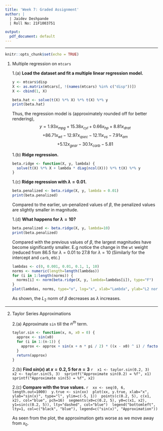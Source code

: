 ```yaml
---
title: 'Week 7: Graded Assignment'
author: |
  | Jaidev Deshpande
  | Roll No: 21F1003751

output:
  pdf_document: default
---
```


------------------------------------------------------------------------

```r
knitr::opts_chunk$set(echo = TRUE)
```

1. Multiple regression on `mtcars`

    1.(a) **Load the dataset and fit a multiple linear regression model.**

    ```r
    y <- mtcars$disp
    X <- as.matrix(mtcars[, !(names(mtcars) %in% c("disp"))])
    X <- cbind(1, X)
    
    beta.hat <- solve(t(X) %*% X) %*% t(X) %*% y
    print(beta.hat)
    ```
    Thus, the regression model is (approximately rounded off for better rendering), 
    $$
    y = 1.93x_{mpg} + 15.38x_{cyl} +0.66x_{hp} + 8.81x_{drat}
    $$
    $$
    + 86.71x_{wt} -12.97x_{qsec} -12.11x_{vs} -7.91x_{am}
    $$
    $$
    + 5.12x_{gear} -30.1x_{carb} - 5.81
    $$
    
    1.(b) **Ridge regression.**

    ```r
    beta.ridge <- function(X, y, lambda) {
      solve(t(X) %*% X + lambda * diag(ncol(X))) %*% t(X) %*% y
    }
    ```
    
    1.(c) **Ridge regression with $\lambda=0.01$.**

    ```r
    beta.penalized <- beta.ridge(X, y, lambda = 0.01)
    print(beta.penalized)
    ```
    Compared to the earlier, un-penalized values of $\beta$, the penalized values are slightly smaller in magnitude.
    
    1.(d) **What happens for $\lambda = 10$?**
    
    ```r
    beta.penalized <- beta.ridge(X, y, lambda=10)
    print(beta.penalized)
    ```
    Compared with the previous values of $\beta$, the largest magnitudes have become significantly smaller.
    E.g notice the change in the `wt` weight (reduced from 86.5 for $\lambda=0.01$ to 27.8 for $\lambda=10$
    (Similarly for the intercept and `carb`, etc.)
    
    ```r
    lambdas <- c(0, 0.001, 0.01, 0.1, 1, 10)
    norms <- numeric(length=length(lambdas))
    for (i in 1:length(norms)) {
      norms[i] <- norm(beta.ridge(X, y, lambda=lambdas[i]), type="F")
    }
    plot(lambdas, norms, type="o", log="x", xlab="Lambda", ylab="L2 norm of beta")
    ```
    As shown, the $L_2$ norm of $\beta$ decreases as $\lambda$ increases.

---

2. Taylor Series Approximations

    2.(a) Approximate `sin` till the $n^{th}$ term.

    ```r
    taylor.sin <- function(x, n, x0 = 0) {
      approx <- sin(x0)
      for (i in 1:(n-1)) {
        approx <- approx + sin(x + n * pi / 2) * ((x - x0) ^ i) / factorial(i)
      }
      return(approx)
    }
    ```
    
    2.(b) **Find $sin(x)$ at $x = 0.2, 5$ for $n = 3$**
    ```r
    x1 <- taylor.sin(0.2, 3)
    x2 <- taylor.sin(5, 3)
    sprintf("Approximate sin(0.2) = %f", x1)
    sprintf("Approximate sin(5) = %f", x2)
    ```
    
    2.(c) **Compare with the true values.**
    ```r
    xx <- seq(0, 6, length.out=1000)
    y.true <- sin(xx)
    plot(xx, y.true, xlab="x", ylab="sin(x)", type="l", ylim=c(-5, 1))
    points(c(0.2, 5), c(x1, x2), col="blue", pch=16)
    segments(x0=c(0.2, 5), y0=c(x1, x2), y1=sin(c(0.2, 5)), lty="dashed", col="blue")
    legend("bottomleft", lty=1, col=c("black", "blue"), legend=c("sin(x)", "Approximation"))
    ```
    
    As seen from the plot, the approximation gets worse as we move away from $x_0$.